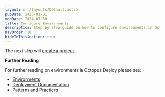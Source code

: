 ```yaml
---
layout: src/layouts/Default.astro
pubDate: 2023-01-01
modDate: 2024-07-30
title: Configure Environments
description: Step by step guide on how to configure environments in Octopus Deploy
navOrder: 10
hideInThisSection: true
---
```


<CreatingEnvironments />

The next step will [create a project](/docs/getting-started/first-deployment/legacy-guide/create-projects).

**Further Reading**

For further reading on environments in Octopus Deploy please see:

- [Environments](/docs/infrastructure/environments)
- [Deployment Documentation](/docs/deployments)
- [Patterns and Practices](/docs/deployments/patterns)
